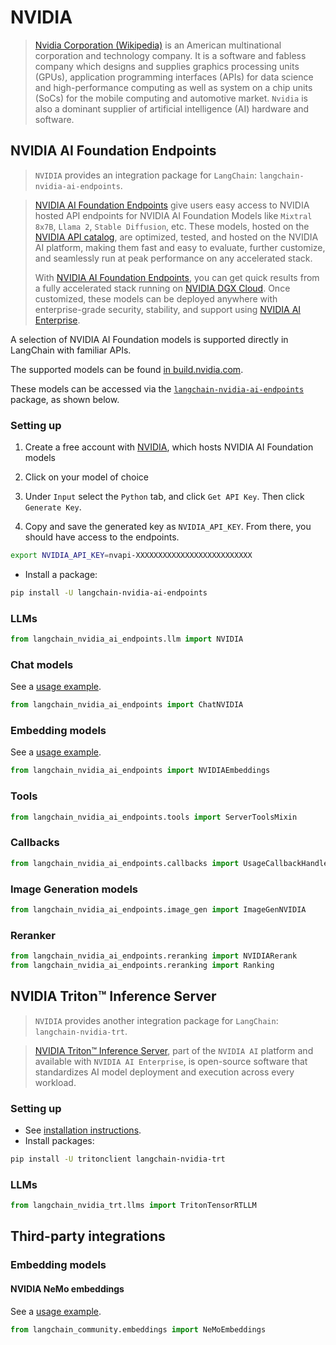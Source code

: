 # NVIDIA

>[Nvidia Corporation (Wikipedia)](https://en.wikipedia.org/wiki/Nvidia) is an American multinational 
> corporation and technology company. It is a software and fabless company which 
> designs and supplies graphics processing units (GPUs), application programming interfaces (APIs) 
> for data science and high-performance computing as well as system on 
> a chip units (SoCs) for the mobile computing and automotive market. 
> `Nvidia` is also a dominant supplier of artificial intelligence (AI) hardware and software.

## NVIDIA AI Foundation Endpoints

>`NVIDIA` provides an integration package for `LangChain`: `langchain-nvidia-ai-endpoints`.

> [NVIDIA AI Foundation Endpoints](https://www.nvidia.com/en-us/ai-data-science/foundation-models/) give users easy access to NVIDIA hosted API endpoints for 
> NVIDIA AI Foundation Models like `Mixtral 8x7B`, `Llama 2`, `Stable Diffusion`, etc. These models, 
> hosted on the [NVIDIA API catalog](https://build.nvidia.com/), are optimized, tested, and hosted on 
> the NVIDIA AI platform, making them fast and easy to evaluate, further customize, 
> and seamlessly run at peak performance on any accelerated stack.
> 
> With [NVIDIA AI Foundation Endpoints](https://www.nvidia.com/en-us/ai-data-science/foundation-models/), you can get quick results from a fully 
> accelerated stack running on [NVIDIA DGX Cloud](https://www.nvidia.com/en-us/data-center/dgx-cloud/). Once customized, these 
> models can be deployed anywhere with enterprise-grade security, stability, 
> and support using [NVIDIA AI Enterprise](https://www.nvidia.com/en-us/data-center/products/ai-enterprise/).

A selection of NVIDIA AI Foundation models is supported directly in LangChain with familiar APIs.

The supported models can be found [in build.nvidia.com](https://build.nvidia.com/).

These models can be accessed via the [`langchain-nvidia-ai-endpoints`](https://pypi.org/project/langchain-nvidia-ai-endpoints/) 
package, as shown below.

### Setting up

1. Create a free account with [NVIDIA](https://build.nvidia.com/), which hosts NVIDIA AI Foundation models

2. Click on your model of choice

3. Under `Input` select the `Python` tab, and click `Get API Key`. Then click `Generate Key`.

4. Copy and save the generated key as `NVIDIA_API_KEY`. From there, you should have access to the endpoints.

```bash
export NVIDIA_API_KEY=nvapi-XXXXXXXXXXXXXXXXXXXXXXXXXX
```

- Install a package:

```bash
pip install -U langchain-nvidia-ai-endpoints
```

### LLMs


```python
from langchain_nvidia_ai_endpoints.llm import NVIDIA
```

### Chat models

See a [usage example](/docs/integrations/chat/nvidia_ai_endpoints).

```python
from langchain_nvidia_ai_endpoints import ChatNVIDIA
```

### Embedding models

See a [usage example](/docs/integrations/text_embedding/nvidia_ai_endpoints).

```python
from langchain_nvidia_ai_endpoints import NVIDIAEmbeddings
```

### Tools

```python
from langchain_nvidia_ai_endpoints.tools import ServerToolsMixin
```

### Callbacks

```python
from langchain_nvidia_ai_endpoints.callbacks import UsageCallbackHandler
```

### Image Generation models

```python
from langchain_nvidia_ai_endpoints.image_gen import ImageGenNVIDIA
```

### Reranker

```python
from langchain_nvidia_ai_endpoints.reranking import NVIDIARerank
from langchain_nvidia_ai_endpoints.reranking import Ranking
```

## NVIDIA Triton™ Inference Server

>`NVIDIA` provides another integration package for `LangChain`: `langchain-nvidia-trt`.

>[NVIDIA Triton™ Inference Server](https://developer.nvidia.com/triton-inference-server), 
> part of the `NVIDIA AI` platform and available with `NVIDIA AI Enterprise`, is open-source 
> software that standardizes AI model deployment and execution across every workload.

### Setting up

- See [installation instructions](https://developer.nvidia.com/triton-inference-server).
- Install packages:

```bash
pip install -U tritonclient langchain-nvidia-trt
```

### LLMs


```python
from langchain_nvidia_trt.llms import TritonTensorRTLLM
```

## Third-party integrations

### Embedding models

#### NVIDIA NeMo embeddings

See a [usage example](/docs/integrations/text_embedding/nemo).

```python
from langchain_community.embeddings import NeMoEmbeddings
```
